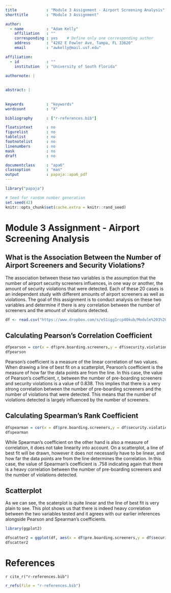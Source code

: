 ---
title             : "Module 3 Assignment - Airport Screening Analysis"
shorttitle        : "Module 3 Assignment"

author: 
  - name          : "Adam Kelly"
    affiliation   : ""
    corresponding : yes    # Define only one corresponding author
    address       : "4202 E Fowler Ave, Tampa, FL 33620"
    email         : "awkelly@mail.usf.edu"

affiliation:
  - id            : ""
    institution   : "University of South Florida"
  
authornote: |
  

abstract: |
  
  
keywords          : "keywords"
wordcount         : "X"

bibliography      : ["r-references.bib"]

floatsintext      : no
figurelist        : no
tablelist         : no
footnotelist      : no
linenumbers       : no
mask              : no
draft             : no

documentclass     : "apa6"
classoption       : "man"
output            : papaja::apa6_pdf
---

```{r setup, include = FALSE}
library("papaja")
```

```{r analysis-preferences}
# Seed for random number generation
set.seed(42)
knitr::opts_chunk$set(cache.extra = knitr::rand_seed)
```



# Module 3 Assignment - Airport Screening Analysis

## What is the Association Between the Number of Airport Screeners and Security Violations?

The association between these two variables is the assumption that the number of airport security screeners influences, in one way or another, the amount of security violations that were detected. Each of these 20 cases is an independent study with different amounts of airport screeners as well as violations. The goal of this assignment is to conduct analysis on these two variables and determine if there is any correlation between the number of screeners and the amount of violations detected.
```{r importdata, echo=TRUE}
df <- read.csv("https://www.dropbox.com/s/e51igg1rcp40kub/Module%203%20data.csv?dl=1", row.names=NULL)


```



## Calculating Pearson's Correlation Coefficient

```{r pearsoncoef, echo=TRUE}
dfpearson = cor(x = df$pre.boarding.screeners,y = df$security.violations.detected, method="pearson")
dfpearson

```

Pearson's coefficient is a measure of the linear correlation of two values. When drawing a line of best fit on a scatterplot, Pearson's coefficient is the measure of how far the data points are from the line. In this case, the value of Pearson's coefficient, r, between the number of pre-boarding screeners and security violations is a value of 0.838. This implies that there is a very strong correlation between the number of pre-boarding screeners and the number of violations that were detected. This means that the number of violations detected is largely influenced by the number of screeners.


## Calculating Spearman's Rank Coefficient

```{r spearmancoef, echo=TRUE}
dfspearman = cor(x = df$pre.boarding.screeners,y = df$security.violations.detected, method="spearman")
dfspearman

```
While Spearman's coefficient on the other hand is also a measure of correlation, it does not take linearity into account. On a scatterplot, a line of best fit will be drawn, however it does not necessarily have to be linear, and how far the data points are from the line determines the correlation. In this case, the value of Spearman's coefficient is .758 indicating again that there is a heavy correlation between the number of pre-boarding screeners and the number of violations detected.

## Scatterplot

As we can see, the scaterplot is quite linear and the line of best fit is very plain to see. This plot shows us that there is indeed heavy correlation between the two variables tested and it agrees with our earlier inferences alongside Pearson and Spearman's coefficients.

```{r scatterplot, echo=TRUE}
library(ggplot2)

dfscatter2 = ggplot(df, aes(x = df$pre.boarding.screeners,y = df$security.violations.detected))+geom_point()+geom_smooth(method=lm,se=FALSE)+labs(x = "Pre-Boarding Screeners",y="Violations Detected")
dfscatter2


```

\newpage

# References
`r cite_r("r-references.bib")`
```{r create_r-references}
r_refs(file = "r-references.bib")
```

\begingroup
\setlength{\parindent}{-0.5in}
\setlength{\leftskip}{0.5in}

<div id = "refs"></div>
\endgroup
